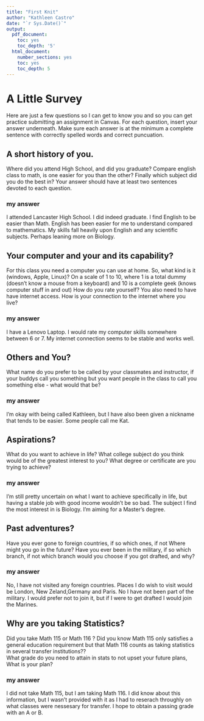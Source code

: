 ```yaml
---
title: "First Knit"
author: "Kathleen Castro"
date: "`r Sys.Date()`"
output:
  pdf_document:
    toc: yes
    toc_depth: '5'
  html_document:
    number_sections: yes
    toc: yes
    toc_depth: 5
---
```


# A Little Survey

Here are just a few questions so I can get to know you and so you can get practice submitting an assignment in Canvas.  For each question, insert your answer underneath. Make sure each answer is at the minimum a complete sentence with correctly spelled words and correct puncuation. 

## A short history of you.  
Where did you attend High School, and did you graduate? Compare english class to math, is one easier for you than the other? Finally which subject did you do the best in? Your answer should have at least two sentences devoted to each question.  
  
### my answer     
I attended Lancaster High School. I did indeed graduate. I find English to be easier than Math. English has been easier for me to understand compared to mathematics. My skills fall heavily upon English and any scientific subjects. Perhaps leaning more on Biology.

     


## Your computer and your and its capability?  
 For this class  you need a computer you can use at home.  So, what kind is it (windows, Apple, Linux)?  On a scale of 1 to 10, where 1 is a total dummy (doesn't know a mouse from a keyboard) and 10 is a complete geek (knows computer stuff in and out) How do you rate yourself?  You also need to have have internet access. How is your connection to the internet where you live?

### my answer   
I have a Lenovo Laptop. I would rate my computer skills somewhere between 6 or 7. My internet connection seems to be stable and works well.

   

## Others and You?   
What name do you prefer to be called by your classmates and instructor, if your buddys call you something but you want people in the class to call you something else - what would that be? 

### my answer     
  
I'm okay with being called Kathleen, but I have also been given a nickname that tends to be easier. Some people call me Kat.




## Aspirations?   
What do you want to achieve in life?  What college subject do you think would be of the greatest interest to you? What degree or certificate are you trying to achieve?

### my answer     
  

I'm still pretty uncertain on what I want to achieve specifically in life, but having a stable job with good income wouldn't be so bad. The subject I find the most interest in is Biology. I'm aiming for a Master's degree. 
   
 




## Past adventures?  
Have you ever gone to foreign countries, if so which ones, if not Where might you go in the future?  Have you ever been in the military, if so which branch, if not which branch would you choose if you got drafted, and why?

### my answer     
  
No, I have not visited any foreign countries. Places I do wish to visit would be London, New Zeland,Germany and Paris. No I have not been part of the military. I would prefer not to join it, but if I were to get drafted I would join the Marines.   
  




## Why are you taking Statistics?  
Did you take Math 115 or Math 116 ?  Did you know Math 115 only satisfies a general education requirement but that Math 116 counts as taking statistics in several transfer institutions??  
What grade do you need to attain in stats to not upset your future plans, What is your plan?  
 

### my answer     
  
I did not take Math 115, but I am taking Math 116. I did know about this information, but I wasn't provided with it as I had to reserach throughly on what classes were nessesary for transfer. I hope to obtain a passing grade with an A or B. 
 






  




